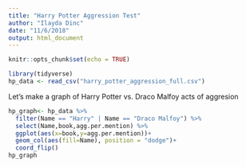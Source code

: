 ```yaml
---
title: "Harry Potter Aggression Test"
author: "Ilayda Dinc"
date: "11/6/2018"
output: html_document
---
```


```r
knitr::opts_chunk$set(echo = TRUE)
```

```r
library(tidyverse)
hp_data <- read_csv("harry_potter_aggression_full.csv")


```
Let's make a graph of Harry Potter vs. Draco Malfoy acts of aggresion


```r
hp_graph<- hp_data %>% 
  filter(Name == "Harry" | Name == "Draco Malfoy") %>% 
  select(Name,book,agg.per.mention) %>% 
  ggplot(aes(x=book,y=agg.per.mention))+
  geom_col(aes(fill=Name), position = "dodge")+
  coord_flip()
hp_graph

```


